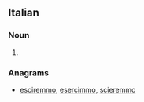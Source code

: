 ==Italian==

===Noun===
{{head|it|plural}} {{f}}

# {{plural of|semicroma|lang=it|nocat=1}}

===Anagrams===
* [[esciremmo#Italian|esciremmo]], [[esercimmo#Italian|esercimmo]], [[scieremmo#Italian|scieremmo]]